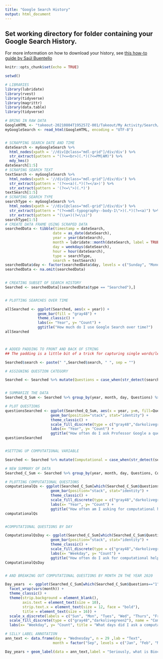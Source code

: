 ---
title: "Google Search History"
output: html_document
---

## Set working directory for folder containing your Google Search History. 

For more information on how to download your history, 
see [this how-to guide by Saúl Buentello](https://towardsdatascience.com/explore-your-activity-on-google-with-r-how-to-analyze-and-visualize-your-search-history-1fb74e5fb2b6)

```{r setup, include=FALSE}
knitr::opts_chunk$set(echo = TRUE)

setwd()
```

```{r}
# LIBRARIES
library(lubridate)
library(rvest)
library(tidyverse)
library(magrittr)
library(data.table)
library(tidyverse)

# BRING IN RAW DATA
GoogleHTML <- "takeout-20210804T195257Z-001/Takeout/My Activity/Search/MyActivity.html"
myGoogleSearch <- read_html(GoogleHTML, encoding = "UTF-8")


# SCRAPPING SEARCH DATE AND TIME
dateSearch <- myGoogleSearch %>% 
  html_nodes(xpath = '//div[@class="mdl-grid"]/div/div') %>% 
  str_extract(pattern = "(?<=<br>)(.*)(?<=PM|AM)") %>%
  mdy_hms()
dateSearch[1:5]
# SCRAPING SEARCH TEXT
textSearch <- myGoogleSearch %>% 
  html_nodes(xpath = '//div[@class="mdl-grid"]/div/div') %>%
  str_extract(pattern = '(?<=<a)(.*)(?=</a>)') %>% 
  str_extract(pattern = '(?<=\">)(.*)')
textSearch[1:5]
# SCRAPING SEARCH TYPE
searchType <- myGoogleSearch %>% 
  html_nodes(xpath = '//div[@class="mdl-grid"]/div/div') %>% 
  str_extract(pattern = "(?<=mdl-typography--body-1\">)(.*)(?=<a)") %>% 
  str_extract(pattern = "(\\w+)(?=\\s)")
searchType[1:5]
# CREATE DATA FRAME USING SCRAPED DATA
searchedData <- tibble(timestamp = dateSearch,
                      date = as_date(dateSearch),
                      year = year(dateSearch),
                      month = lubridate::month(dateSearch, label = TRUE),
                      day = weekdays(dateSearch),
                      hour = hour(dateSearch),
                      type = searchType,
                      search = textSearch)
searchedData$day <- factor(searchedData$day, levels = c("Sunday", "Monday", "Tuesday", "Wednesday","Thursday", "Friday", "Saturday"))
searchedData <- na.omit(searchedData)

 
# CREATING SUBSET OF SEARCH HISTORY
Searched <- searchedData[(searchedData$type == "Searched"),]


# PLOTTING SEARCHES OVER TIME

allSearched <- ggplot(Searched, aes(x = year)) + 
               geom_bar(fill = "gray48") + 
               theme_classic() +
               labs(x= "Year", y= "Count") + 
               ggtitle("How much do I use Google Search over time?")
allSearched



# ADDED PADDING TO FRONT AND BACK OF STRING
## The padding is a little bit of a trick for capturing single words/letters at the start and end of searches, put in place particularly for finding searches containing "R"

Searched$search <- paste(" ",Searched$search, " ", sep = "")

# ASSIGNING QUESTION CATEGORY

Searched <- Searched %>% mutate(Questions = case_when(str_detect(search, "how to|How to|why|Why| who | Who | when|When|what|What|where|Where|tutorial") == "TRUE" ~ 1, TRUE ~ 0)) %>% mutate(Questions = as.factor(Questions))


# SUMMARIZE THE DATA
Searched_Q_Sum <- Searched %>% group_by(year, month, day, Questions) %>% summarise(n = n()) 

# PLOT QUESTIONS
questionsSearched <- ggplot(Searched_Q_Sum, aes(x = year, y=n, fill=Questions)) + 
                     geom_bar(position="stack", stat="identity") +
                     theme_classic() +
                     scale_fill_discrete(type = c("gray48","darkolivegreen2"),name = "Question Search", labels = c("No", "Yes")) +
                     labs(x= "Year", y= "Count") + 
                     ggtitle("How often do I ask Professor Google a question?")
questionsSearched


#SETTING UP COMPUTATIONAL VARIABLE

Searched <- Searched %>% mutate(Computational = case_when(str_detect(search, " r |axis|data|graph|Graph|label|plot|phylogenetic|vim|code| in r |unix|grep|linux|unix|commandline|ggtree|ggplot|vector|bash|invariant sites|fastq|fasta|sas|SAS|shell script|matrix| R|rmarkdown|alignment|gunzip|gzip|untar|conda|sql|iqtree|gz file|shortbred|github|command| row|python|software|calculate|incidence|odds ratio|tableau|endnote|snippy-core|.sh|qsub|compare|citations|consensus|consensus tree| png |robinson-| fna |n50|google search|browsing|fastly| median |heatmap|brewer.pal|sequence file|newscale fill|vcf|CFML|unite function| cp |SNP|dirpath| awk | vi |.exe|binary file|bam file|bootstrap value|ubuntu|control c|metagenomic|paired end reads|bowtie1|bowtie2| excel |Use_Dev|snippy|YAML|travis| gbk |unit test|variant calling|biobakery|statistical power|treeio|json|xmfa| tar |disty|parsnp|gingr|harvest tools|jupyter| wsl |confidence intervals|power calculations|maximum likelihood| proc |mantel haenszel|knit to powerpoint|xml|tidyverse| irr |powerpoint|t-test|download|iqr|attack rate|nodupkey|pdf|stdev.s|set statements|access=read| e value|MAVEN|maven|DCPHIS|propensity score|$500.|best32|positive predictive value|attributable risk|effect measure modification| translate a page|prevalence ratio| bic number|negative predictive|NPV|image j|imageJ|P drive|I drive|heading error|\r|parallel|bioinformatics|genbank") == "TRUE" & Questions == 1 ~ 1, TRUE ~ 0)) %>% mutate(Computational = as.factor(Computational))

# NEW SUMMARY OF DATA
Searched_C_Sum <- Searched %>% group_by(year, month, day, Questions, Computational) %>% summarise(n = n()) 

# PLOTTING COMPUTATIONAL QUESTIONS
computationalQs <- ggplot(Searched_C_Sum[which(Searched_C_Sum$Questions=="1"),], aes(x = year, y=n, fill=Computational)) + 
                     geom_bar(position="stack", stat="identity") +
                     theme_classic() +
                     scale_fill_discrete(type = c("gray48","darkolivegreen2"), name = "Computational Question", labels = c("No", "Yes")) +
                     labs(x= "Year", y= "Count") + 
                     ggtitle("How often am I asking for computational help from Professor Google?")
computationalQs


#COMPUTATIONAL QUESTIONS BY DAY

ComputationalQsDay <- ggplot(Searched_C_Sum[which(Searched_C_Sum$Questions=="1"),], aes(x = day, y=n, fill=Computational)) + 
                     geom_bar(position="stack", stat="identity") +
                     theme_classic() +
                     scale_fill_discrete(type = c("gray48","darkolivegreen2"), name = "Computational Question", labels = c("No", "Yes")) +
                     labs(x= "Weekday", y= "Count") + 
                     ggtitle("How often do I ask for computational help by weekday?")
ComputationalQsDay


# AND BREAKING OUT COMPUTATIONAL QUESTIONS BY MONTH IN THE YEAR 2020

Day_years  <- ggplot(Searched_C_Sum[which(Searched_C_Sum$Questions=="1" & Searched_C_Sum$year %in% c("2020")),], aes(x = day, y=n, fill=Computational)) + geom_bar(position="stack", stat="identity") + 
  facet_wrap(vars(month)) + 
  theme_classic() +
  theme(strip.background = element_blank(), 
        axis.text = element_text(size = 10), 
        strip.text.x = element_text(size = 12, face = "bold"), 
        title = element_text(size = 16)) +                                                   
  scale_x_discrete(labels = c("Sun", "Mon", "Tues", "Wed", "Thurs", "Fri", "Sat")) +
  scale_fill_discrete(type = c("gray48","darkolivegreen2"), name = "Computational Question", labels = c("No", "Yes")) +
  labs(x= "Weekday", y= "Count", title = "What days did I ask a computational quesiton in 2020?" ) 

# SILLY LABEL ANNOTATION
ann_text <- data.frame(day = "Wednesday", n = 29 ,lab = "Text",
                      month = factor("Sep", levels = c("Jan", "Feb", "Mar", "Apr", "May", "Jun", "Jul", "Aug", "Sep", "Oct", "Nov", "Dec")), Computational = factor("0", levels = c("0","1")))

Day_years + geom_label(data = ann_text,label = "Seriously, what is Bioconda?", size = 4, show.legend = FALSE, fill = "white" )


```

